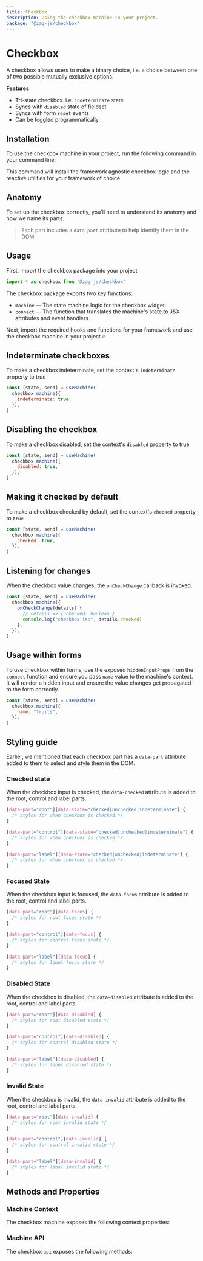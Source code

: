 ```yaml
---
title: Checkbox
description: Using the checkbox machine in your project.
package: "@zag-js/checkbox"
---
```


# Checkbox

A checkbox allows users to make a binary choice, i.e. a choice between one of
two possible mutually exclusive options.

<Resources pkg="@zag-js/checkbox" />

<Showcase id="Checkbox" />

**Features**

- Tri-state checkbox. i.e. `indeterminate` state
- Syncs with `disabled` state of fieldset
- Syncs with form `reset` events
- Can be toggled programmatically

## Installation

To use the checkbox machine in your project, run the following command in your
command line:

<CodeSnippet id="checkbox/installation.mdx" />

This command will install the framework agnostic checkbox logic and the reactive
utilities for your framework of choice.

## Anatomy

To set up the checkbox correctly, you'll need to understand its anatomy and how
we name its parts.

> Each part includes a `data-part` attribute to help identify them in the DOM.

<Anatomy id="checkbox" />

## Usage

First, import the checkbox package into your project

```jsx
import * as checkbox from "@zag-js/checkbox"
```

The checkbox package exports two key functions:

- `machine` — The state machine logic for the checkbox widget.
- `connect` — The function that translates the machine's state to JSX attributes
  and event handlers.

Next, import the required hooks and functions for your framework and use the
checkbox machine in your project 🔥

<CodeSnippet id="checkbox/usage.mdx" />

## Indeterminate checkboxes

To make a checkbox indeterminate, set the context's `indeterminate` property to
true

```jsx {3}
const [state, send] = useMachine(
  checkbox.machine({
    indeterminate: true,
  }),
)
```

## Disabling the checkbox

To make a checkbox disabled, set the context's `disabled` property to true

```jsx {3}
const [state, send] = useMachine(
  checkbox.machine({
    disabled: true,
  }),
)
```

## Making it checked by default

To make a checkbox checked by default, set the context's `checked` property to
`true`

```jsx {3}
const [state, send] = useMachine(
  checkbox.machine({
    checked: true,
  }),
)
```

## Listening for changes

When the checkbox value changes, the `onCheckChange` callback is invoked.

```jsx {3-6}
const [state, send] = useMachine(
  checkbox.machine({
    onCheckChange(details) {
      // details => { checked: boolean }
      console.log("checkbox is:", details.checked)
    },
  }),
)
```

## Usage within forms

To use checkbox within forms, use the exposed `hiddenInputProps` from the
`connect` function and ensure you pass `name` value to the machine's context. It
will render a hidden input and ensure the value changes get propagated to the
form correctly.

```jsx {3}
const [state, send] = useMachine(
  checkbox.machine({
    name: "fruits",
  }),
)
```

## Styling guide

Earlier, we mentioned that each checkbox part has a `data-part` attribute added
to them to select and style them in the DOM.

### Checked state

When the checkbox input is checked, the `data-checked` attribute is added to the
root, control and label parts.

```css
[data-part="root"][data-state="checked|unchecked|indeterminate"] {
  /* styles for when checkbox is checked */
}

[data-part="control"][data-state="checked|unchecked|indeterminate"] {
  /* styles for when checkbox is checked */
}

[data-part="label"][data-state="checked|unchecked|indeterminate"] {
  /* styles for when checkbox is checked */
}
```

### Focused State

When the checkbox input is focused, the `data-focus` attribute is added to the
root, control and label parts.

```css
[data-part="root"][data-focus] {
  /* styles for root focus state */
}

[data-part="control"][data-focus] {
  /* styles for control focus state */
}

[data-part="label"][data-focus] {
  /* styles for label focus state */
}
```

### Disabled State

When the checkbox is disabled, the `data-disabled` attribute is added to the
root, control and label parts.

```css
[data-part="root"][data-disabled] {
  /* styles for root disabled state */
}

[data-part="control"][data-disabled] {
  /* styles for control disabled state */
}

[data-part="label"][data-disabled] {
  /* styles for label disabled state */
}
```

### Invalid State

When the checkbox is invalid, the `data-invalid` attribute is added to the root,
control and label parts.

```css
[data-part="root"][data-invalid] {
  /* styles for root invalid state */
}

[data-part="control"][data-invalid] {
  /* styles for control invalid state */
}

[data-part="label"][data-invalid] {
  /* styles for label invalid state */
}
```

## Methods and Properties

### Machine Context

The checkbox machine exposes the following context properties:

<ContextTable name="checkbox" />

### Machine API

The checkbox `api` exposes the following methods:

<ApiTable name="checkbox" />
